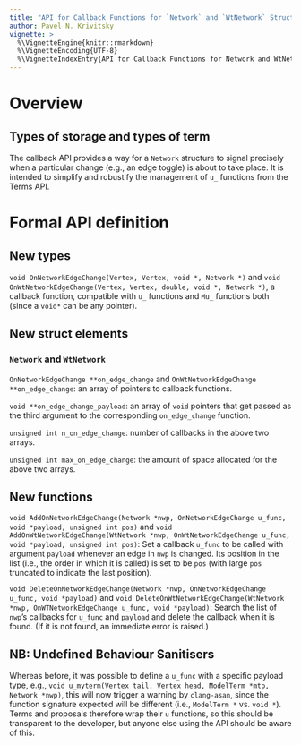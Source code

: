 ```yaml
---
title: "API for Callback Functions for `Network` and `WtNetwork` Structures"
author: Pavel N. Krivitsky
vignette: >
  %\VignetteEngine{knitr::rmarkdown}
  %\VignetteEncoding{UTF-8}
  %\VignetteIndexEntry{API for Callback Functions for Network and WtNetwork Structures}
---
```


# Overview

## Types of storage and types of term

The callback API provides a way for a `Network` structure to signal precisely when a particular change (e.g., an edge toggle) is about to take place. It is intended to simplify and robustify the management of `u_` functions from the Terms API.

# Formal API definition

## New types

`void OnNetworkEdgeChange(Vertex, Vertex, void *, Network *)` and `void OnWtNetworkEdgeChange(Vertex, Vertex, double, void *, Network *)`, a callback function, compatible with `u_` functions and `Mu_` functions both (since a `void*` can be any pointer).

## New struct elements

### `Network` and `WtNetwork`

`OnNetworkEdgeChange **on_edge_change` and `OnWtNetworkEdgeChange **on_edge_change`: an array of pointers to callback functions.

`void **on_edge_change_payload`: an array of `void` pointers that get passed as the third argument to the corresponding `on_edge_change` function.

`unsigned int n_on_edge_change`: number of callbacks in the above two arrays.

`unsigned int max_on_edge_change`: the amount of space allocated for the above two arrays.

## New functions

`void AddOnNetworkEdgeChange(Network *nwp, OnNetworkEdgeChange u_func, void *payload, unsigned int pos)` and `void AddOnWtNetworkEdgeChange(WtNetwork *nwp, OnWtNetworkEdgeChange u_func, void *payload, unsigned int pos)`: Set a callback `u_func` to be called with argument `payload` whenever an edge in `nwp` is changed. Its position in the list (i.e., the order in which it is called) is set to be `pos` (with large `pos` truncated to indicate the last position).

`void DeleteOnNetworkEdgeChange(Network *nwp, OnNetworkEdgeChange u_func, void *payload)` and `void DeleteOnWtNetworkEdgeChange(WtNetwork *nwp, OnWTNetworkEdgeChange u_func, void *payload)`: Search the list of `nwp`'s callbacks for `u_func` and `payload` and delete the callback when it is found. (If it is not found, an immediate error is raised.)

## NB: Undefined Behaviour Sanitisers

Whereas before, it was possible to define a `u_func` with a specific payload type, e.g., `void u_myterm(Vertex tail, Vertex head, ModelTerm *mtp, Network *nwp)`, this will now trigger a warning by `clang-asan`, since the function signature expected will be different (i.e., `ModelTerm *` vs. `void *`). Terms and proposals therefore wrap their `u` functions, so this should be transparent to the developer, but anyone else using the API should be aware of this.
